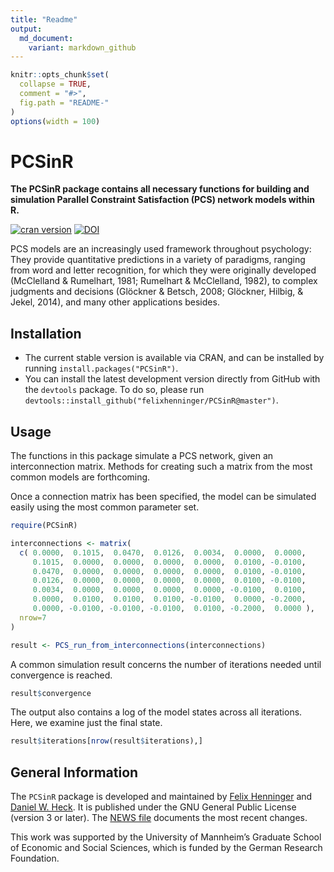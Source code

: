 ```yaml
---
title: "Readme"
output:
  md_document:
    variant: markdown_github
---
```


<!-- README.md is generated from README.Rmd. Please edit that file -->

```r
knitr::opts_chunk$set(
  collapse = TRUE,
  comment = "#>",
  fig.path = "README-"
)
options(width = 100)
```

# PCSinR

**The PCSinR package contains all necessary functions for building and simulation Parallel Constraint Satisfaction (PCS) network models within R.**

[![cran version](http://www.r-pkg.org/badges/version/PCSinR)](https://cran.r-project.org/web/packages/PCSinR)
[![DOI](https://zenodo.org/badge/61937411.svg)](https://zenodo.org/badge/latestdoi/61937411)

PCS models are an increasingly used framework throughout psychology: They provide quantitative predictions in a variety of paradigms, ranging from word and letter recognition, for which they were originally developed (McClelland & Rumelhart, 1981; Rumelhart & McClelland, 1982), to complex judgments and decisions (Glöckner & Betsch, 2008; Glöckner, Hilbig, & Jekel, 2014), and many other applications besides.

## Installation

* The current stable version is available via CRAN, and can be installed by running `install.packages("PCSinR")`.
* You can install the latest development version directly from GitHub with the `devtools` package.
  To do so, please run `devtools::install_github("felixhenninger/PCSinR@master")`.

## Usage

The functions in this package simulate a PCS network, given an interconnection matrix. Methods for creating such a matrix from the most common models are forthcoming.

Once a connection matrix has been specified, the model can be simulated easily using the most common parameter set.

```r
require(PCSinR)

interconnections <- matrix(
  c( 0.0000,  0.1015,  0.0470,  0.0126,  0.0034,  0.0000,  0.0000,
     0.1015,  0.0000,  0.0000,  0.0000,  0.0000,  0.0100, -0.0100,
     0.0470,  0.0000,  0.0000,  0.0000,  0.0000,  0.0100, -0.0100,
     0.0126,  0.0000,  0.0000,  0.0000,  0.0000,  0.0100, -0.0100,
     0.0034,  0.0000,  0.0000,  0.0000,  0.0000, -0.0100,  0.0100,
     0.0000,  0.0100,  0.0100,  0.0100, -0.0100,  0.0000, -0.2000,
     0.0000, -0.0100, -0.0100, -0.0100,  0.0100, -0.2000,  0.0000 ),
  nrow=7
)

result <- PCS_run_from_interconnections(interconnections)
```

A common simulation result concerns the number of iterations needed until convergence is reached.

```r
result$convergence
```

The output also contains a log of the model states across all iterations. Here, we examine just the final state.

```r
result$iterations[nrow(result$iterations),]
```

## General Information

The `PCSinR` package is developed and maintained by [Felix Henninger](http://felixhenninger.com) and [Daniel W. Heck](https://dwheck.de/). It is published under the GNU General Public License (version 3 or later). The [NEWS file](NEWS) documents the most recent changes.

This work was supported by the University of Mannheim’s Graduate School of Economic and Social Sciences, which is funded by the German Research Foundation.
